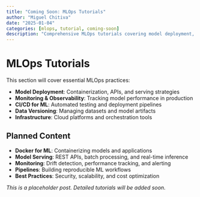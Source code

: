 ```yaml
---
title: "Coming Soon: MLOps Tutorials"
author: "Miguel Chitiva"
date: "2025-01-04"
categories: [mlops, tutorial, coming-soon]
description: "Comprehensive MLOps tutorials covering model deployment, monitoring, and production workflows are coming soon."
---
```


# MLOps Tutorials

This section will cover essential MLOps practices:

- **Model Deployment**: Containerization, APIs, and serving strategies
- **Monitoring & Observability**: Tracking model performance in production
- **CI/CD for ML**: Automated testing and deployment pipelines
- **Data Versioning**: Managing datasets and model artifacts
- **Infrastructure**: Cloud platforms and orchestration tools

## Planned Content

- **Docker for ML**: Containerizing models and applications
- **Model Serving**: REST APIs, batch processing, and real-time inference
- **Monitoring**: Drift detection, performance tracking, and alerting
- **Pipelines**: Building reproducible ML workflows
- **Best Practices**: Security, scalability, and cost optimization

*This is a placeholder post. Detailed tutorials will be added soon.*
